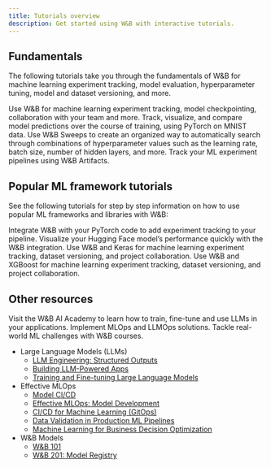 ```yaml
---
title: Tutorials overview
description: Get started using W&B with interactive tutorials.
---
```


## Fundamentals

The following tutorials take you through the fundamentals of W&B for machine learning experiment tracking, model evaluation, hyperparameter tuning, model and dataset versioning, and more.

<CardGroup cols={2}>
<Card title="Track experiments" href="/models/tutorials/experiments/">
Use W&B for machine learning experiment tracking, model checkpointing, collaboration with your team and more.
</Card>
<Card title="Visualize predictions" href="/models/tutorials/tables/">
Track, visualize, and compare model predictions over the course of training, using PyTorch on MNIST data.
</Card>
</CardGroup>

<CardGroup cols={2}>
<Card title="Tune hyperparameters" href="/models/tutorials/sweeps/">
Use W&B Sweeps to create an organized way to automatically search through combinations of hyperparameter values such as the learning rate, batch size, number of hidden layers, and more.
</Card>
<Card title="Track models and datasets" href="/models/tutorials/artifacts/">
Track your ML experiment pipelines using W&B Artifacts.
</Card>
</CardGroup>


## Popular ML framework tutorials
See the following tutorials for step by step information on how to use popular ML frameworks and libraries with W&B:

<CardGroup cols={2}>
<Card title="PyTorch" href="/models/tutorials/pytorch">
Integrate W&B with your PyTorch code to add experiment tracking to your pipeline.
</Card>
<Card title="HuggingFace Transformers" href="/models/tutorials/huggingface">
Visualize your Hugging Face model’s performance quickly with the W&B integration.
</Card>
</CardGroup>

<CardGroup cols={2}>
<Card title="Keras" href="/models/tutorials/tensorflow">
Use W&B and Keras for machine learning experiment tracking, dataset versioning, and project collaboration.
</Card>
<Card title="XGBoost" href="/models/tutorials/xgboost_sweeps/">
Use W&B and XGBoost for machine learning experiment tracking, dataset versioning, and project collaboration.
</Card>
</CardGroup>

## Other resources

Visit the W&B AI Academy to learn how to train, fine-tune and use LLMs in your applications. Implement MLOps and LLMOps solutions. Tackle real-world ML challenges with W&B courses.

- Large Language Models (LLMs)
    - [LLM Engineering: Structured Outputs](https://www.wandb.courses/courses/steering-language-models?utm_source=wandb_docs&utm_medium=code&utm_campaign=tutorials)
    - [Building LLM-Powered Apps](https://www.wandb.courses/courses/building-llm-powered-apps?utm_source=wandb_docs&utm_medium=code&utm_campaign=tutorials)
    - [Training and Fine-tuning Large Language Models](https://www.wandb.courses/courses/training-fine-tuning-LLMs?utm_source=wandb_docs&utm_medium=code&utm_campaign=tutorials)
- Effective MLOps
    - [Model CI/CD](https://www.wandb.courses/courses/enterprise-model-management?utm_source=wandb_docs&utm_medium=code&utm_campaign=tutorials)
    - [Effective MLOps: Model Development](https://www.wandb.courses/courses/effective-mlops-model-development?utm_source=wandb_docs&utm_medium=code&utm_campaign=tutorials)
    - [CI/CD for Machine Learning (GitOps)](https://www.wandb.courses/courses/ci-cd-for-machine-learning?utm_source=wandb_docs&utm_medium=code&utm_campaign=tutorials)
    - [Data Validation in Production ML Pipelines](https://www.wandb.courses/courses/data-validation-for-machine-learning?utm_source=wandb_docs&utm_medium=code&utm_campaign=tutorials)
    - [Machine Learning for Business Decision Optimization](https://www.wandb.courses/courses/decision-optimization?utm_source=wandb_docs&utm_medium=code&utm_campaign=tutorials)
- W&B Models
    - [W&B 101](https://wandb.ai/site/courses/101/?utm_source=wandb_docs&utm_medium=code&utm_campaign=tutorials)
    - [W&B 201: Model Registry](https://www.wandb.courses/courses/201-model-registry?utm_source=wandb_docs&utm_medium=code&utm_campaign=tutorials)
